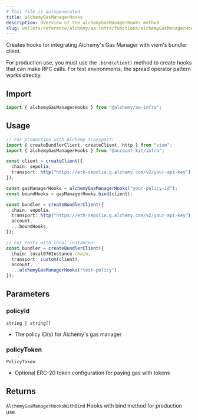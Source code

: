 ```yaml
---
# This file is autogenerated
title: alchemyGasManagerHooks
description: Overview of the alchemyGasManagerHooks method
slug: wallets/reference/alchemy/aa-infra/functions/alchemyGasManagerHooks
---
```


Creates hooks for integrating Alchemy's Gas Manager with viem's bundler client.

For production use, you must use the `.bind(client)` method to create hooks that can
make RPC calls. For test environments, the spread operator pattern works directly.

## Import

```ts
import { alchemyGasManagerHooks } from "@alchemy/aa-infra";
```

## Usage

```ts
// For production with Alchemy transport:
import { createBundlerClient, createClient, http } from "viem";
import { alchemyGasManagerHooks } from "@account-kit/infra";

const client = createClient({
  chain: sepolia,
  transport: http("https://eth-sepolia.g.alchemy.com/v2/your-api-key"),
});

const gasManagerHooks = alchemyGasManagerHooks("your-policy-id");
const boundHooks = gasManagerHooks.bind(client);

const bundler = createBundlerClient({
  chain: sepolia,
  transport: http("https://eth-sepolia.g.alchemy.com/v2/your-api-key"),
  account,
  ...boundHooks,
});

// For tests with local instances:
const bundler = createBundlerClient({
  chain: local070Instance.chain,
  transport: custom(client),
  account,
  ...alchemyGasManagerHooks("test-policy"),
});
```

## Parameters

### policyId

`string | string[]`

- The policy ID(s) for Alchemy's gas manager

### policyToken

`PolicyToken`

- Optional ERC-20 token configuration for paying gas with tokens

## Returns

`AlchemyGasManagerHooksWithBind`
Hooks with bind method for production use
